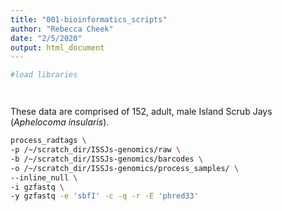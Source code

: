 ```yaml
---
title: "001-bioinformatics_scripts"
author: "Rebecca Cheek"
date: "2/5/2020"
output: html_document
---
```



```r
#load libraries




```


These data are comprised of 152, adult, male Island Scrub Jays (*Aphelocoma insularis*). 

```sh

process_radtags \
-p /~/scratch_dir/ISSJs-genomics/raw \
-b /~/scratch_dir/ISSJs-genomics/barcodes \
-o /~/scratch_dir/ISSJs-genomics/process_samples/ \
--inline_null \
-i gzfastq \
-y gzfastq -e 'sbfI' -c -q -r -E 'phred33'

```
